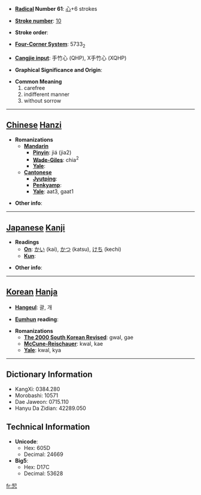 * '''[[Wiktionary:Chinese radical index| Radical]] Number 61''': [[Wiktionary:Chinese radical index 心|心]]+6 strokes

* '''[[Wiktionary:Chinese total strokes index|Stroke number]]''': [[Wiktionary:Chinese total strokes index 10|10]]

* '''Stroke order''': 

* '''[[Wiktionary:Chinese four corner index|Four-Corner System]]''': 5733<sub>2</sub>

* '''[[Wiktionary:Chinese Cangjie index|Cangjie input]]''': 手竹心 (QHP), X手竹心 (XQHP)

* '''Graphical Significance and Origin''': 

* '''Common Meaning'''
*#carefree
*# indifferent manner
*# without sorrow


----

== [[Chinese]] [[Hanzi]] ==

* '''Romanizations'''
** '''[[Mandarin]]'''
*** '''[[Pinyin]]''': jiá (jia2)
*** '''[[Wade-Giles]]''': chia<sup>2</sup>
*** '''[[Yale]]''': 
** '''[[Cantonese]]'''
*** '''[[Jyutping]]''':
*** '''[[Penkyamp]]''': 
*** '''[[Yale]]''': aat3, gaat1

* '''Other info''': 

----

== [[Japanese]] [[Kanji]] ==

* '''Readings'''
** '''[[On]]''': [[かい]] (kai), [[かつ]] (katsu), [[けち]] (kechi)
** '''[[Kun]]''': 

* '''Other info''':  

----

== [[Korean]] [[Hanja]] ==

* '''[[Hangeul]]''': 괄, 개

* '''[[Eumhun]] reading''': 

* '''Romanizations'''
** '''[[The 2000 South Korean Revised Romanization|The 2000 South Korean Revised]]''': gwal, gae
** '''[[McCune-Reischauer]]''': kwal, kae
** '''[[Yale]]''': kwal, kya

----

== Dictionary Information ==

* KangXi: 0384.280
* Morobashi: 10571
* Dae Jaweon: 0715.110
* Hanyu Da Zidian: 42289.050

== Technical Information ==

* '''Unicode''':
** Hex: 605D
** Decimal: 24669
* '''Big5''':
** Hex: D17C
** Decimal: 53628

[[fr:恝]]